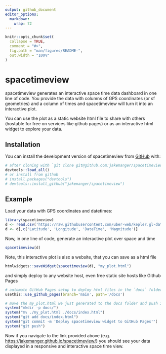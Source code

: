 ```yaml
---
output: github_document
editor_options: 
  markdown: 
    wrap: 72
---
```


<!-- README.md is generated from README.Rmd. Please edit that file -->

```r
knitr::opts_chunk$set(
  collapse = TRUE,
  comment = "#>",
  fig.path = "man/figures/README-",
  out.width = "100%"
)
```

# spacetimeview

<!-- badges: start -->

<!-- badges: end -->

spacetimeview generates an interactive space time data dashboard in one
line of code. You provide the data with columns of GPS coordinates (or
sf geometries) and a column of times and spacetimeview will turn it into
an interactive plot.

You can use the plot as a static website html file to share with others
(hostable for free on services like github pages) or as an interactive
html widget to explore your data.

## Installation

You can install the development version of spacetimeview from
[GitHub](https://github.com/) with:

```r
# after cloning with `git clone git@github.com:jakemanger/spacetimeview.git`
devtools::load_all()
# or install from github
# install.packages("devtools")
# devtools::install_github("jakemanger/spacetimeview")
```

## Example

Load your data with GPS coordinates and datetimes:

```r
library(spacetimeview)
d <- read.csv('https://raw.githubusercontent.com/uber-web/kepler.gl-data/master/earthquakes/data.csv')
d <- d[,c('Latitude', 'Longitude', 'DateTime', 'Magnitude')]
```

Now, in one line of code, generate an interactive plot over space and
time

```r
spacetimeview(d)
```

Note, this interactive plot is also a website, that you can save as a
html file

```r
htmlwidgets::saveWidget(spacetimeview(d), "my_plot.html")
```

and simply deploy to any website host, even free static site hosts like
Github Pages

```r
# automate GitHub Pages setup to deploy html files in the `docs` folder
usethis::use_github_pages(branch='main', path='/docs')

# move the my_plot.html we just generated to the docs folder and push it to github
system("mkdir -p docs/")
system("mv ./my_plot.html ./docs/index.html")
system("git add docs/index.html")
system("git commit -m 'Deploy spacetimeview widget to GitHub Pages'")
system("git push")
```

Now if you navigate to the link provided above (e.g.
<https://jakemanger.github.io/spacetimeview/>) you should see your data
displayed in a responsive and interactive space time view.
